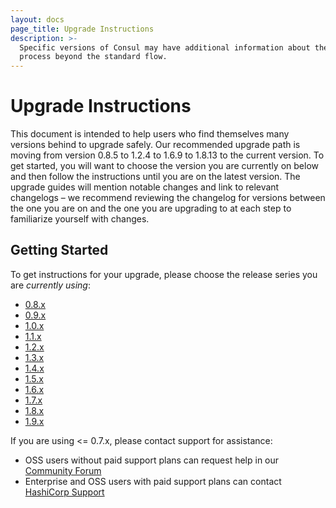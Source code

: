 ```yaml
---
layout: docs
page_title: Upgrade Instructions
description: >-
  Specific versions of Consul may have additional information about the upgrade
  process beyond the standard flow.
---
```


# Upgrade Instructions

This document is intended to help users who find themselves many versions behind to upgrade safely.
Our recommended upgrade path is moving from version 0.8.5 to 1.2.4 to 1.6.9 to 1.8.13 to the current version. To get
started, you will want to choose the version you are currently on below and then follow the instructions
until you are on the latest version. The upgrade guides will mention notable changes and link to relevant
changelogs – we recommend reviewing the changelog for versions between the one you are on and the
one you are upgrading to at each step to familiarize yourself with changes.

## Getting Started

To get instructions for your upgrade, please choose the release series you are _currently using_:

- [0.8.x](/docs/upgrading/instructions/upgrade-to-1-2-x)
- [0.9.x](/docs/upgrading/instructions/upgrade-to-1-2-x)
- [1.0.x](/docs/upgrading/instructions/upgrade-to-1-2-x)
- [1.1.x](/docs/upgrading/instructions/upgrade-to-1-2-x)
- [1.2.x](/docs/upgrading/instructions/upgrade-to-1-6-x)
- [1.3.x](/docs/upgrading/instructions/upgrade-to-1-6-x)
- [1.4.x](/docs/upgrading/instructions/upgrade-to-1-6-x)
- [1.5.x](/docs/upgrading/instructions/upgrade-to-1-6-x)
- [1.6.x](/docs/upgrading/instructions/upgrade-to-1-8-x)
- [1.7.x](/docs/upgrading/instructions/upgrade-to-1-8-x)
- [1.8.x](/docs/upgrading/instructsion/upgrade-to-1-10-x)
- [1.9.x](/docs/upgrading/instructsion/upgrade-to-1-10-x)

If you are using <= 0.7.x, please contact support for assistance:

- OSS users without paid support plans can request help in our [Community Forum](https://discuss.hashicorp.com/c/consul/29)
- Enterprise and OSS users with paid support plans can contact [HashiCorp Support](https://support.hashicorp.com/)
